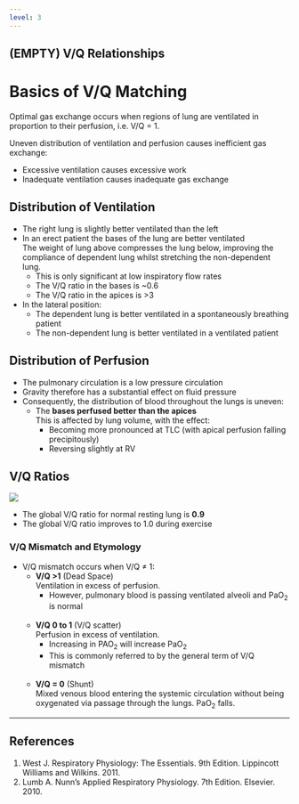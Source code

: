 ```yaml
---
level: 3
---
```


## (EMPTY) V/Q Relationships

# Basics of V/Q Matching

Optimal gas exchange occurs when regions of lung are ventilated in proportion to their perfusion, i.e. V/Q = 1.

Uneven distribution of ventilation and perfusion causes inefficient gas exchange:

* Excessive ventilation causes excessive work
* Inadequate ventilation causes inadequate gas exchange

## Distribution of Ventilation

* The right lung is slightly better ventilated than the left
* In an erect patient the bases of the lung are better ventilated\
The weight of lung above compresses the lung below, improving the compliance of dependent lung whilst stretching the non-dependent lung.
    * This is only significant at low inspiratory flow rates
    * The V/Q ratio in the bases is ~0.6
    * The V/Q ratio in the apices is >3
* In the lateral position:
    * The dependent lung is better ventilated in a spontaneously breathing patient
    * The non-dependent lung is better ventilated in a ventilated patient


## Distribution of Perfusion

* The pulmonary circulation is a low pressure circulation
* Gravity therefore has a substantial effect on fluid pressure
* Consequently, the distribution of blood throughout the lungs is uneven:
    * The **bases perfused better than the apices**\
    This is affected by lung volume, with the effect:
        * Becoming more pronounced at TLC (with apical perfusion falling precipitously)
        * Reversing slightly at RV

## V/Q Ratios

<img src="resources/regional-ventilation-and-perfusion.svg">

* The global V/Q ratio for normal resting lung is **0.9**
* The global V/Q ratio improves to 1.0 during exercise

### V/Q Mismatch and Etymology

* V/Q mismatch occurs when V/Q ≠ 1:
    * **V/Q >1** (Dead Space)\
    Ventilation in excess of perfusion.
        * However, pulmonary blood is passing ventilated alveoli and PaO~2~ is normal <br><br>
    * **V/Q 0 to 1**  (V/Q scatter)\
    Perfusion in excess of ventilation.
        * Increasing in PAO~2~ will increase PaO~2~
        * This is commonly referred to by the general term of V/Q mismatch<br><br>
    * **V/Q = 0** (Shunt)\
    Mixed venous blood entering the systemic circulation without being oxygenated via passage through the lungs. PaO~2~ falls. 

---

## References

1. West J. Respiratory Physiology: The Essentials. 9th Edition. Lippincott Williams and Wilkins. 2011.
2. Lumb A. Nunn's Applied Respiratory Physiology. 7th Edition. Elsevier. 2010.
